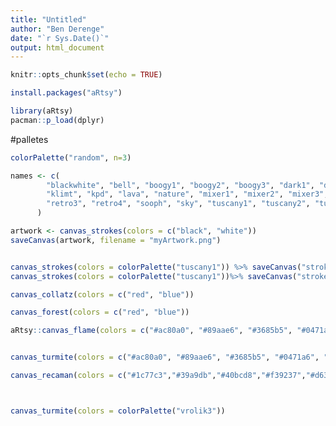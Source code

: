 ```yaml
---
title: "Untitled"
author: "Ben Derenge"
date: "`r Sys.Date()`"
output: html_document
---
```


```r
knitr::opts_chunk$set(echo = TRUE)
```




```r
install.packages("aRtsy")

library(aRtsy)
pacman::p_load(dplyr)
```



#palletes

```r
colorPalette("random", n=3)

names <- c(
        "blackwhite", "bell", "boogy1", "boogy2", "boogy3", "dark1", "dark2", "dark3", "flora", "gogh", "house", "jasp", "jfa", "jungle",
        "klimt", "kpd", "lava", "nature", "mixer1", "mixer2", "mixer3", "mixer4", "neon1", "neon2", "origami", "retro1", "retro2",
        "retro3", "retro4", "sooph", "sky", "tuscany1", "tuscany2", "tuscany3", "vrolik1", "vrolik2", "vrolik3", "vrolik4", "vrolik5"
      )
```

```r
artwork <- canvas_strokes(colors = c("black", "white"))
saveCanvas(artwork, filename = "myArtwork.png")


canvas_strokes(colors = colorPalette("tuscany1")) %>% saveCanvas("strokes1.png")
canvas_strokes(colors = colorPalette("tuscany1"))%>% saveCanvas("strokes2.png")

canvas_collatz(colors = c("red", "blue"))

canvas_forest(colors = c("red", "blue"))

aRtsy::canvas_flame(colors = c("#ac80a0", "#89aae6", "#3685b5", "#0471a6", "#061826"))


canvas_turmite(colors = c("#ac80a0", "#89aae6", "#3685b5", "#0471a6", "#061826"))

canvas_recaman(colors = c("#1c77c3","#39a9db","#40bcd8","#f39237","#d63230"))



canvas_turmite(colors = colorPalette("vrolik3"))

```


